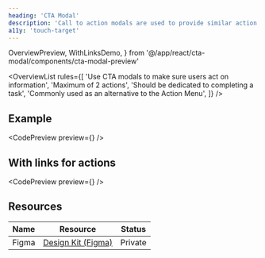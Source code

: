 ```yaml
---
heading: 'CTA Modal'
description: 'Call to action modals are used to provide similar action options at once.'
a11y: 'touch-target'
---
```


  OverviewPreview,
  WithLinksDemo,
} from '@/app/react/cta-modal/components/cta-modal-preview'

<OverviewList rules={[
  'Use CTA modals to make sure users act on information',
  'Maximum of 2 actions',
  'Should be dedicated to completing a task',
  'Commonly used as an alternative to the Action Menu',
]} />

## Example

<CodePreview preview={<OverviewPreview />} />

## With links for actions

<CodePreview preview={<WithLinksDemo />} />

<DripDivider />

## Resources

| Name     | Resource | Status                                               |
| -------- | -------- | ---------------------------------------------------- |
| Figma    | [Design Kit (Figma)](https://www.figma.com/design/ducwqOCxoxcWc3ReV3FYd8/Digital-University-Component-Library?m=auto&node-id=0-1)      |                         Private                      |